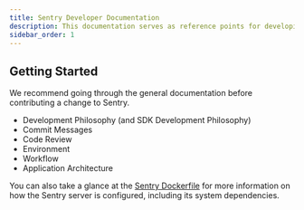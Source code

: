 ```yaml
---
title: Sentry Developer Documentation
description: This documentation serves as reference points for developing against Sentry, as well as finer details about running the Sentry services.
sidebar_order: 1
---
```


## Getting Started

We recommend going through the general documentation before contributing a change to Sentry.

- <Link to="/getting-started/philosophy/">Development Philosophy</Link> (and <Link to="/sdk/philosophy/">SDK Development Philosophy</Link>)
- <Link to="/development/commit-messages/">Commit Messages</Link>
- <Link to="/development/code-review/">Code Review</Link>
- <Link to="/development/environment/">Environment</Link>
- <Link to="/development/workflow/">Workflow</Link>
- <Link to="/application/architecture/">Application Architecture</Link>

You can also take a glance at the [Sentry Dockerfile](https://github.com/getsentry/sentry/blob/master/self-hosted/Dockerfile) for more information on how the Sentry server is configured, including its system dependencies.

